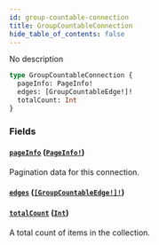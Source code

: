 ```yaml
---
id: group-countable-connection
title: GroupCountableConnection
hide_table_of_contents: false
---
```


No description

```graphql
type GroupCountableConnection {
  pageInfo: PageInfo!
  edges: [GroupCountableEdge!]!
  totalCount: Int
}
```

### Fields

#### [`pageInfo`](#) ([`PageInfo!`](../../../developer/api-reference/objects/page-info))

Pagination data for this connection.

#### [`edges`](#) ([`[GroupCountableEdge!]!`](../../../developer/api-reference/objects/group-countable-edge))

#### [`totalCount`](#) ([`Int`](../../../developer/api-reference/scalars/int))

A total count of items in the collection.
